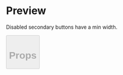 

<Meta title="Button" />

# Preview

Disabled secondary buttons have a min width.

<Preview>
  <Story name="11 - Disabled secondary button min width">
    <Button
      disabled
      text="Yes"
      type="secondary"
      onClick={action('clicked')}
    />
  </Story>
</Preview>

# Props

<Props of={Button} />
